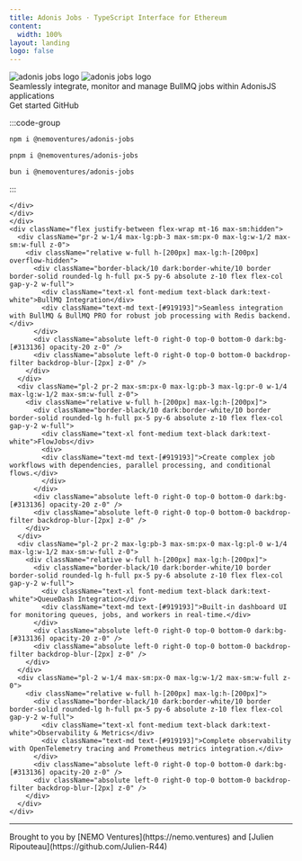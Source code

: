 ```yaml
---
title: Adonis Jobs · TypeScript Interface for Ethereum
content:
  width: 100%
layout: landing
logo: false
---
```



<div className="absolute max-w-[1120px] mx-auto w-full top-20 bottom-0 max-sm:w-[200%] max-sm:-left-[200px] max-sm:hidden" />

<div className="max-w-[1120px] mx-auto vp-doc relative px-[24px] mb-[96px] mt-[32px] md:px-0 md:mb-[64px]">
  <div className="pt-[48px] max-sm:pt-0">
    <div className="max-sm:px-0 flex justify-between z-0 max-md:justify-center">
      <div className="space-y-8 max-w-[400px] flex flex-col items-start max-md:items-center">
        <img className="dark:hidden h-[72px] max-sm:h-[60px]" src="/logo-adonis-jobs-light.svg" alt="adonis jobs logo" />
        <img className="hidden dark:block h-[72px] max-sm:h-[60px]" src="/logo-adonis-jobs-dark.svg" alt="adonis jobs logo" />
        <div className="font-regular text-[21px] max-sm:text-[18px] text-[#919193] max-md:text-center">Seamlessly integrate, monitor and manage <span className="text-black dark:text-white">BullMQ jobs</span> within <span className="text-black dark:text-white">AdonisJS</span> applications</div>
        <div className="flex justify-center space-x-2">
          <HomePage.Button href="/guides/installation" variant="accent">Get started</HomePage.Button>
          <HomePage.Button href="https://github.com/nemoengineering/adonis-jobs">GitHub</HomePage.Button>
        </div>
      </div>
      <div className="flex flex-col justify-between w-[440px] space-y-10 max-lg:w-[300px] max-md:hidden">
        <div id="home-install" className="h-full">

  :::code-group

  ```bash [npm]
  npm i @nemoventures/adonis-jobs
  ```

  ```bash [pnpm]
  pnpm i @nemoventures/adonis-jobs
  ```

  ```bash [bun]
  bun i @nemoventures/adonis-jobs
  ```

  :::

    </div>
    </div>
    </div>
    <div className="flex justify-between flex-wrap mt-16 max-sm:hidden">
      <div className="pr-2 w-1/4 max-lg:pb-3 max-sm:px-0 max-lg:w-1/2 max-sm:w-full z-0">
        <div className="relative w-full h-[200px] max-lg:h-[200px] overflow-hidden">
          <div className="border-black/10 dark:border-white/10 border border-solid rounded-lg h-full px-5 py-6 absolute z-10 flex flex-col gap-y-2 w-full">
            <div className="text-xl font-medium text-black dark:text-white">BullMQ Integration</div>
            <div className="text-md text-[#919193]">Seamless integration with BullMQ & BullMQ PRO for robust job processing with Redis backend.</div>
          </div>
          <div className="absolute left-0 right-0 top-0 bottom-0 dark:bg-[#313136] opacity-20 z-0" />
          <div className="absolute left-0 right-0 top-0 bottom-0 backdrop-filter backdrop-blur-[2px] z-0" />
        </div>
      </div>
      <div className="pl-2 pr-2 max-sm:px-0 max-lg:pb-3 max-lg:pr-0 w-1/4 max-lg:w-1/2 max-sm:w-full z-0">
        <div className="relative w-full h-[200px] max-lg:h-[200px]">
          <div className="border-black/10 dark:border-white/10 border border-solid rounded-lg h-full px-5 py-6 absolute z-10 flex flex-col gap-y-2 w-full">
            <div className="text-xl font-medium text-black dark:text-white">FlowJobs</div>
            <div>
            <div className="text-md text-[#919193]">Create complex job workflows with dependencies, parallel processing, and conditional flows.</div>
            </div>
          </div>
          <div className="absolute left-0 right-0 top-0 bottom-0 dark:bg-[#313136] opacity-20 z-0" />
          <div className="absolute left-0 right-0 top-0 bottom-0 backdrop-filter backdrop-blur-[2px] z-0" />
        </div>
      </div>
      <div className="pl-2 pr-2 max-lg:pb-3 max-sm:px-0 max-lg:pl-0 w-1/4 max-lg:w-1/2 max-sm:w-full z-0">
        <div className="relative w-full h-[200px] max-lg:h-[200px]">
          <div className="border-black/10 dark:border-white/10 border border-solid rounded-lg h-full px-5 py-6 absolute z-10 flex flex-col gap-y-2 w-full">
            <div className="text-xl font-medium text-black dark:text-white">QueueDash Integration</div>
            <div className="text-md text-[#919193]">Built-in dashboard UI for monitoring queues, jobs, and workers in real-time.</div>
          </div>
          <div className="absolute left-0 right-0 top-0 bottom-0 dark:bg-[#313136] opacity-20 z-0" />
          <div className="absolute left-0 right-0 top-0 bottom-0 backdrop-filter backdrop-blur-[2px] z-0" />
        </div>
      </div>
      <div className="pl-2 w-1/4 max-sm:px-0 max-lg:w-1/2 max-sm:w-full z-0">
        <div className="relative w-full h-[200px] max-lg:h-[200px]">
          <div className="border-black/10 dark:border-white/10 border border-solid rounded-lg h-full px-5 py-6 absolute z-10 flex flex-col gap-y-2 w-full">
            <div className="text-xl font-medium text-black dark:text-white">Observability & Metrics</div>
            <div className="text-md text-[#919193]">Complete observability with OpenTelemetry tracing and Prometheus metrics integration.</div>
          </div>
          <div className="absolute left-0 right-0 top-0 bottom-0 dark:bg-[#313136] opacity-20 z-0" />
          <div className="absolute left-0 right-0 top-0 bottom-0 backdrop-filter backdrop-blur-[2px] z-0" />
        </div>
      </div>
    </div>
  </div>
</div>

---
<div className="w-full text-center">
Brought to you by [NEMO Ventures](https://nemo.ventures) and [Julien Ripouteau](https://github.com/Julien-R44)
</div>
